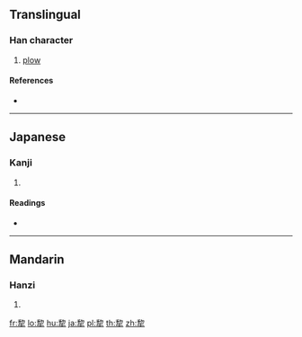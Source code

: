 {{character info/new}}
{{also|犁}}
==Translingual==

===Han character===
{{Han char|rn=93|rad=牛|as=08|sn=12|four=|canj=HHHQ|ids=⿱𥝢牛}}

# [[plow]]

====References====
* {{Han ref|kx=0701.200|dkj=20048|dj=1115.060|hdz=31813.100|uh=7282|ud=29314}}

----

==Japanese==

===Kanji===
{{ja-kanji|grade=|rs=牛08}}

# {{defn|lang=ja|sort=牛08}}

====Readings====
* {{ja-readings|on=[[り]] (ri), [[れい]] (rei), [[りゅう]] (ryū)|kun=[[すき]] (suki)}}

----

==Mandarin==

===Hanzi===
{{cmn-hanzi|pin=[[lí]] ([[li2]])|wg=li<sup>2</sup>}}

# {{defn|lang=cmn|sort=牛08}}

[[fr:犂]]
[[lo:犂]]
[[hu:犂]]
[[ja:犂]]
[[pl:犂]]
[[th:犂]]
[[zh:犂]]